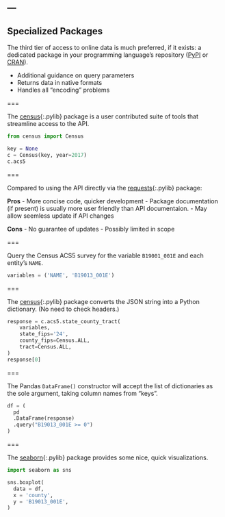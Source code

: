 ---
---

## Specialized Packages

The third tier of access to online data is much preferred, if it
exists: a dedicated package in your programming language's repository
([PyPI](http://pypi.python.org) or [CRAN](http://cran.r-project.org)).

- Additional guidance on query parameters
- Returns data in native formats
- Handles all "encoding" problems

===

The [census](){:.pylib} package is a user contributed suite of tools
that streamline access to the API.

```python
from census import Census

key = None
c = Census(key, year=2017)
c.acs5
```

===

Compared to using the API directly via the [requests](){:.pylib} package:

**Pros**
- More concise code, quicker development
- Package documentation (if present) is usually more user friendly than API documentaion.
- May allow seemless update if API changes

**Cons**
- No guarantee of updates
- Possibly limited in scope

===

Query the Census ACS5 survey for the variable `B19001_001E` and each
entity's `NAME`.

```python
variables = ('NAME', 'B19013_001E')
```

===

The [census](){:.pylib} package converts the JSON string into a Python
dictionary. (No need to check headers.)

```python
response = c.acs5.state_county_tract(
    variables,
    state_fips='24',
    county_fips=Census.ALL,
    tract=Census.ALL,
)
response[0]
```

===

The Pandas `DataFrame()` constructor will accept the list of
dictionaries as the sole argument, taking column names from "keys".

```python
df = (
  pd
  .DataFrame(response)
  .query("B19013_001E >= 0")
)
```

===

The [seaborn](){:.pylib} package provides some nice, quick visualizations.

```python
import seaborn as sns

sns.boxplot(
  data = df,
  x = 'county',
  y = 'B19013_001E',
)
```
